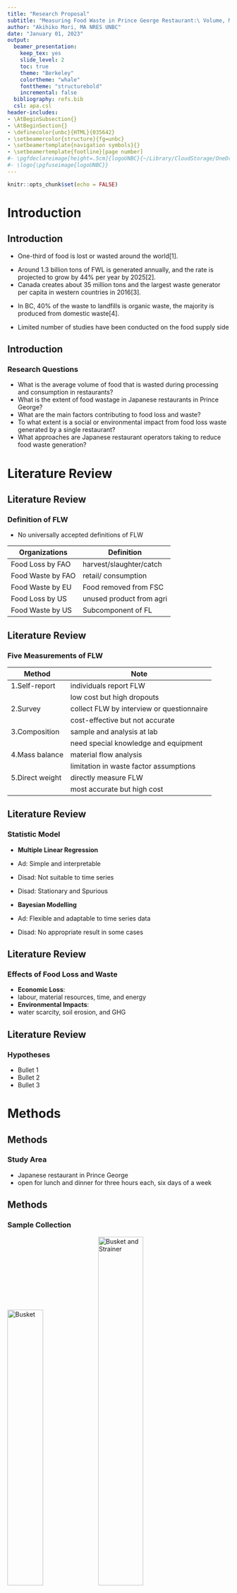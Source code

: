 ```yaml
---
title: "Research Proposal"
subtitle: "Measuring Food Waste in Prince George Restaurant:\ Volume, Model, and Effects"
author: "Akihiko Mori, MA NRES UNBC"
date: "January 01, 2023"
output: 
  beamer_presentation:
    keep_tex: yes
    slide_level: 2
    toc: true
    theme: "Berkeley"
    colortheme: "whale"
    fonttheme: "structurebold"
    incremental: false
  bibliography: refs.bib
  csl: apa.csl
header-includes: 
- \AtBeginSubsection{}
- \AtBeginSection{}
- \definecolor{unbc}{HTML}{035642}
- \setbeamercolor{structure}{fg=unbc}
- \setbeamertemplate{navigation symbols}{}
- \setbeamertemplate{footline}[page number]
#- \pgfdeclareimage[height=.5cm]{logoUNBC}{~/Library/CloudStorage/OneDrive-UNBC/00MAthesis/maRcode/maRcode/Official-UNBC-Logo/Green UNBC Logo/logo_green.tif}
#- \logo{\pgfuseimage{logoUNBC}}
---
```


```r
knitr::opts_chunk$set(echo = FALSE)
```

# Introduction
## Introduction
<!-- World -->
- One-third of food is lost or wasted around the world[1].

<!-- Canada -->
- Around 1.3 billion tons of FWL is generated annually, and the rate is projected to grow by 44% per year by 2025[2].
- Canada creates about 35 million tons and the largest waste generator per capita in western countries in 2016[3].

<!-- BC -->
- In BC, 40% of the waste to landfills is organic waste, the majority is produced from domestic waste[4].

<!-- PG -->


<!-- Domestic Studies -->


<!-- Food Service -->
- Limited number of studies have been conducted on the food supply side


## Introduction
### Research Questions

- What is the average volume of food that is wasted during processing and consumption in restaurants?
- What is the extent of food wastage in Japanese restaurants in Prince George?
- What are the main factors contributing to food loss and waste?
- To what extent is a social or environmental impact from food loss waste generated by a
single restaurant?
- What approaches are Japanese restaurant operators taking to reduce food waste generation?

<!-- ## Introduction -->
<!-- ### Significance -->
<!-- <!-- Sustainable society --> 
<!-- - Bullet 1 -->
<!-- <!-- Policy Implication -->
<!-- - Bullet 1 -->



# Literature Review
## Literature Review
### Definition of FLW
- No universally accepted definitions of FLW

| Organizations | Definition |
|---            |---         |
|Food Loss by FAO | harvest/slaughter/catch | retail/ consumption |
|Food Waste by FAO | retail/ consumption |
|Food Waste by EU | Food removed from FSC |
|Food Loss by US | unused product from agri |
|Food Waste by US | Subcomponent of FL |


## Literature Review
### Five Measurements of FLW

| Method | Note |
|---     |---   |
|1.Self-report | individuals report FLW |
|              | low cost but high dropouts |
|2.Survey | collect FLW by interview or questionnaire |
|         | cost-effective but not accurate |
|3.Composition | sample and analysis at lab |
|              | need special knowledge and equipment |
|4.Mass balance | material flow analysis |
|               | limitation in waste factor assumptions |
|5.Direct weight | directly measure FLW |
|                | most accurate but high cost |

## Literature Review
### Statistic Model
- **Multiple Linear Regression**
- Ad: Simple and interpretable
- Disad: Not suitable to time series 
- Disad: Stationary and Spurious

- **Bayesian Modelling**
- Ad: Flexible and adaptable to time series data
- Disad: No appropriate result in some cases

## Literature Review
### Effects of Food Loss and Waste

- **Economic Loss**:
- labour, material resources, time, and energy
- **Environmental Impacts**:
- water scarcity, soil erosion, and GHG

## Literature Review
### Hypotheses

- Bullet 1
- Bullet 2
- Bullet 3


# Methods
## Methods
### Study Area
- Japanese restaurant in Prince George
- open for lunch and dinner for three hours each, six days of a week

## Methods
### Sample Collection
![Busket](busket.jpg){width=40%}
![Busket and Strainer](busketStrainer.jpg){width=45%}

## Methods
### Sample Size
- By Power analysis, 95% CI and 10% margin of error with most conservative estimate says 97 samples[]
- one in ten rule (rule-of-thumb) suggests 100 observations with 10 predictors[]
- Green's rule states 130 samples with 10 predictors[] 

## Methods
### Variables
- Bullet 1
- Bullet 2
- Bullet 3

## Methods
### Model
- Bullet 1
- Bullet 2
- Bullet 3



# Expected Results
## Expected Results
### Expected Results

## Expected Results
### Current Progress

- From Sept. 16, four months.
- Collected over 100 samples.
- 
- Bullet 3


# References

